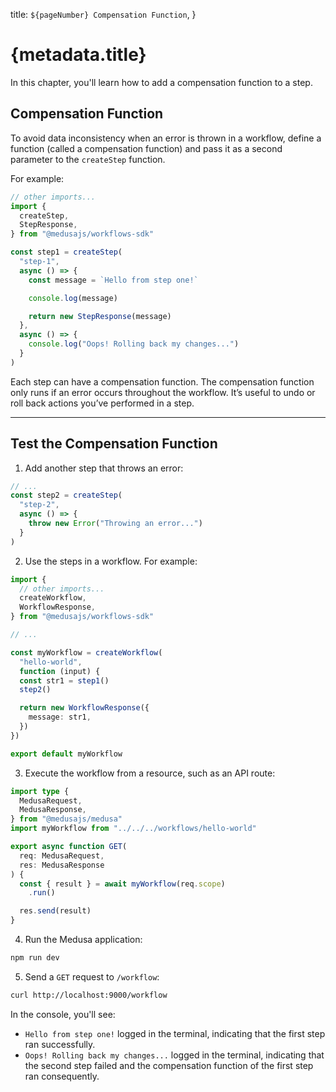   title: `${pageNumber} Compensation Function`,
}

# {metadata.title}

In this chapter, you'll learn how to add a compensation function to a step.

## Compensation Function

To avoid data inconsistency when an error is thrown in a workflow, define a function (called a compensation function) and pass it as a second parameter to the `createStep` function.

For example:

```ts title="src/workflows/hello-world.ts" highlights={[["16"], ["17"], ["18"]]} collapsibleLines="1-6" expandButtonLabel="Show Imports"
// other imports...
import { 
  createStep,
  StepResponse,
} from "@medusajs/workflows-sdk"

const step1 = createStep(
  "step-1",
  async () => {
    const message = `Hello from step one!`

    console.log(message)

    return new StepResponse(message)
  },
  async () => {
    console.log("Oops! Rolling back my changes...")
  }
)
```

Each step can have a compensation function. The compensation function only runs if an error occurs throughout the workflow. It’s useful to undo or roll back actions you’ve performed in a step.

---

## Test the Compensation Function

1. Add another step that throws an error:

```ts title="src/workflows/hello-world.ts"
// ...
const step2 = createStep(
  "step-2",
  async () => {
    throw new Error("Throwing an error...")
  }
)
```

2. Use the steps in a workflow. For example:

```ts title="src/workflows/hello-world.ts" collapsibleLines="1-8" expandButtonLabel="Show Imports"
import {
  // other imports...
  createWorkflow,
  WorkflowResponse,
} from "@medusajs/workflows-sdk"

// ...

const myWorkflow = createWorkflow(
  "hello-world", 
  function (input) {
  const str1 = step1()
  step2()

  return new WorkflowResponse({
    message: str1,
  })
})

export default myWorkflow
```

3. Execute the workflow from a resource, such as an API route:

```ts title="src/api/workflow/route.ts" collapsibleLines="1-6" expandButtonLabel="Show Imports"
import type {
  MedusaRequest,
  MedusaResponse,
} from "@medusajs/medusa"
import myWorkflow from "../../../workflows/hello-world"

export async function GET(
  req: MedusaRequest,
  res: MedusaResponse
) {
  const { result } = await myWorkflow(req.scope)
    .run()

  res.send(result)
}
```

4. Run the Medusa application:

```bash npm2yarn
npm run dev
```

5. Send a `GET` request to `/workflow`:

```bash
curl http://localhost:9000/workflow
```

In the console, you'll see:

- `Hello from step one!` logged in the terminal, indicating that the first step ran successfully.
- `Oops! Rolling back my changes...` logged in the terminal, indicating that the second step failed and the compensation function of the first step ran consequently.